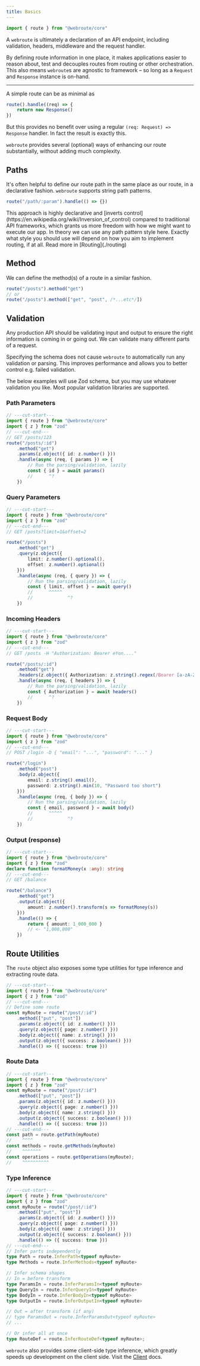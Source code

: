 ```yaml
---
title: Basics
---
```


```ts
import { route } from "@webroute/core" 
```

A `webroute` is ultimately a declaration of an API endpoint, including validation, headers, middleware and the request handler.

By defining route information in one place, it makes applications easier to reason about, test and decouples routes from routing or other orchestration. This also means `webroute`s are agnostic to framework – so long as a `Request` and `Response` instance is on-hand.

---

A simple route can be as minimal as

```ts
route().handle((req) => {
	return new Response()
})
```

But this provides no benefit over using a regular `(req: Request) => Response` handler. In fact the result is exactly this.

`webroute` provides several (optional) ways of enhancing our route substantially, without adding much complexity.

## Paths

It's often helpful to define our route path in the same place as our route, in a declarative fashion. `webroute` supports string path patterns. 

```ts
route("/path/:param").handle(() => {})
```

<Callout>
This approach is highly declarative and [inverts control](https://en.wikipedia.org/wiki/Inversion_of_control) compared to traditional API frameworks, which grants us more freedom with how we might want to execute our app.
</Callout>

<Callout>
In theory we can use any path pattern style here. Exactly what style you should use will depend on how you aim to implement routing, if at all. Read more in [Routing](./routing)
</Callout>


## Method

We can define the method(s) of a route in a similar fashion.

```ts
route("/posts").method("get")
// or
route("/posts").method(["get", "post", /*...etc*/])
```


## Validation

Any production API should be validating input and output to ensure the right information is coming in or going out. We can validate many different parts of a request.

Specifying the schema does not cause `webroute` to automatically run any validation or parsing. This improves performance and allows you to better control e.g. failed validation.


<Callout>
The below examples will use Zod schema, but you may use whatever validation you like. Most popular validation libraries are supported.
</Callout>

### Path Parameters

```ts twoslash
// ---cut-start---
import { route } from "@webroute/core"
import { z } from "zod"
// ---cut-end---
// GET /posts/123
route("/posts/:id")
	.method("get")
	.params(z.object({ id: z.number() }))
	.handle(async (req, { params }) => {
		// Run the parsing/validation, lazily
		const { id } = await params()
		//      ^?
	})
```

### Query Parameters

```ts twoslash
// ---cut-start---
import { route } from "@webroute/core"
import { z } from "zod"
// ---cut-end---
// GET /posts?limit=1&offset=2

route("/posts")
	.method("get")
	.query(z.object({
		limit: z.number().optional(),
		offset: z.number().optional() 
	}))
	.handle(async (req, { query }) => {
		// Run the parsing/validation, lazily
		const { limit, offset } = await query()
		//      ^^^^^  
		//             ^?
	})
```

### Incoming Headers

```ts twoslash
// ---cut-start---
import { route } from "@webroute/core"
import { z } from "zod"
// ---cut-end---
// GET /posts -H "Authorization: Bearer eYon...."

route("/posts/:id")
	.method("get")
	.headers(z.object({ Authorization: z.string().regex(/Bearer [a-zA-Z0-9]+/) }))
	.handle(async (req, { headers }) => {
		// Run the parsing/validation, lazily
		const { Authorization } = await headers()
		//      ^?
	})
```

### Request Body

```ts twoslash
// ---cut-start---
import { route } from "@webroute/core"
import { z } from "zod"
// ---cut-end---
// POST /login -D { "email": "...", "password": "..." }

route("/login")
	.method("post")
	.body(z.object({
		email: z.string().email(),
		password: z.string().min(10, "Password too short") 
	}))
	.handle(async (req, { body }) => {
		// Run the parsing/validation, lazily
		const { email, password } = await body()
		//      ^^^^^
		//             ^?
	})
```

### Output (response)

```ts twoslash
// ---cut-start---
import { route } from "@webroute/core"
import { z } from "zod"
declare function formatMoney(x :any): string
// ---cut-end---
// GET /balance

route("/balance")
	.method("get")
	.output(z.object({ 
		amount: z.number().transform(s => formatMoney(s)) 
	}))
	.handle(() => {
		return { amount: 1_000_000 }
		// <- "1,000,000"
	})
```

## Route Utilities

The `route` object also exposes some type utilities for type inference and extracting route data.

```ts title="example-route.ts" twoslash
// ---cut-start---
import { route } from "@webroute/core"
import { z } from "zod"
// ---cut-end---
// Define some route
const myRoute = route("/post/:id")
	.method(["put", "post"])
	.params(z.object({ id: z.number() }))
	.query(z.object({ page: z.number() }))
	.body(z.object({ name: z.string() }))
	.output(z.object({ success: z.boolean() }))
	.handle(() => ({ success: true }))
```

### Route Data

```ts twoslash
// ---cut-start---
import { route } from "@webroute/core"
import { z } from "zod"
const myRoute = route("/post/:id")
	.method(["put", "post"])
	.params(z.object({ id: z.number() }))
	.query(z.object({ page: z.number() }))
	.body(z.object({ name: z.string() }))
	.output(z.object({ success: z.boolean() }))
	.handle(() => ({ success: true }))
// ---cut-end---
const path = route.getPath(myRoute)
//    ^^^^
const methods = route.getMethods(myRoute)
//    ^^^^^^^
const operations = route.getOperations(myRoute);
//    ^^^^^^^^^^
```

### Type Inference

```ts twoslash
// ---cut-start---
import { route } from "@webroute/core"
import { z } from "zod"
const myRoute = route("/post/:id")
	.method(["put", "post"])
	.params(z.object({ id: z.number() }))
	.query(z.object({ page: z.number() }))
	.body(z.object({ name: z.string() }))
	.output(z.object({ success: z.boolean() }))
	.handle(() => ({ success: true }))
// ---cut-end---
// Infer parts independently
type Path = route.InferPath<typeof myRoute>
type Methods = route.InferMethods<typeof myRoute>

// Infer schema shapes
// In = before transform
type ParamsIn = route.InferParamsIn<typeof myRoute>
type QueryIn = route.InferQueryIn<typeof myRoute>
type BodyIn = route.InferBodyIn<typeof myRoute>
type OutputIn = route.InferOutputIn<typeof myRoute>

// Out = after transform (if any)
// type ParamsOut = route.InferParamsOut<typeof myRoute>
// ...

// Or infer all at once
type RouteDef = route.InferRouteDef<typeof myRoute>;
```

`webroute` also provides some client-side type inference, which greatly speeds up development on the client side. Visit the [Client](./client) docs.